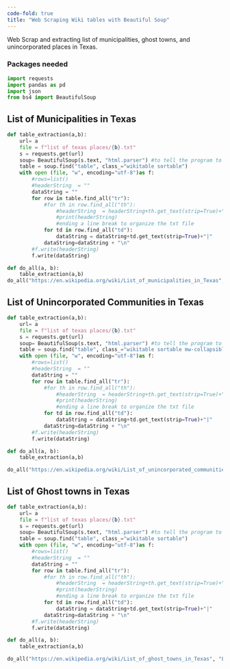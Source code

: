 ```yaml
---
code-fold: true
title: "Web Scraping Wiki tables with Beautiful Soup"
---
```


Web Scrap and extracting list of municipalities, ghost towns, and unincorporated places in Texas.

### Packages needed {.unnumbered}

```python
import requests
import pandas as pd
import json 
from bs4 import BeautifulSoup 
```

## List of Municipalities in Texas {.unnumbered}

```python
def table_extraction(a,b):
    url= a 
    file = f"list of texas places/{b}.txt" 
    s = requests.get(url)
    soup= BeautifulSoup(s.text, "html.parser") #to tell the program to read the site as HTML (lxml)
    table = soup.find("table", class_="wikitable sortable")
    with open (file, "w", encoding="utf-8")as f: 
        #rows=list()
        #headerString  = ""
        dataString = ""
        for row in table.find_all("tr"):   
            #for th in row.find_all("th"): 
                #headerString  = headerString+th.get_text(strip=True)+"|"
                #print(headerString)
                #ending a line break to organize the txt file
            for td in row.find_all("td"):
                dataString = dataString+td.get_text(strip=True)+"|"
            dataString=dataString + "\n"
        #f.write(headerString)       
        f.write(dataString)

def do_all(a, b):
    table_extraction(a,b)
do_all("https://en.wikipedia.org/wiki/List_of_municipalities_in_Texas","List of municipalities in Texas")
```
## List of Unincorporated Communities in Texas {.unnumbered}
```python

def table_extraction(a,b):
    url= a 
    file = f"list of texas places/{b}.txt" 
    s = requests.get(url)
    soup= BeautifulSoup(s.text, "html.parser") #to tell the program to read the site as HTML (lxml)
    table = soup.find("table", class_="wikitable sortable mw-collapsible")
    with open (file, "w", encoding="utf-8")as f: 
        #rows=list()
        #headerString  = ""
        dataString = ""
        for row in table.find_all("tr"):   
            #for th in row.find_all("th"): 
                #headerString  = headerString+th.get_text(strip=True)+"|"
                #print(headerString)
                #ending a line break to organize the txt file
            for td in row.find_all("td"):
                dataString = dataString+td.get_text(strip=True)+"|"
            dataString=dataString + "\n"
        #f.write(headerString)       
        f.write(dataString)

def do_all(a, b):
    table_extraction(a,b)

do_all("https://en.wikipedia.org/wiki/List_of_unincorporated_communities_in_Texas", "List of unincorporated communities in Texas")
```

## List of Ghost towns in Texas {.unnumbered}
```python
def table_extraction(a,b):
    url= a 
    file = f"list of texas places/{b}.txt" 
    s = requests.get(url)
    soup= BeautifulSoup(s.text, "html.parser") #to tell the program to read the site as HTML (lxml)
    table = soup.find("table", class_="wikitable sortable")
    with open (file, "w", encoding="utf-8")as f: 
        #rows=list()
        #headerString  = ""
        dataString = ""
        for row in table.find_all("tr"):   
            #for th in row.find_all("th"): 
                #headerString  = headerString+th.get_text(strip=True)+"|"
                #print(headerString)
                #ending a line break to organize the txt file
            for td in row.find_all("td"):
                dataString = dataString+td.get_text(strip=True)+"|"
            dataString=dataString + "\n"
        #f.write(headerString)       
        f.write(dataString)

def do_all(a, b):
    table_extraction(a,b)

do_all("https://en.wikipedia.org/wiki/List_of_ghost_towns_in_Texas", "List of ghost towns in Texas")
```
